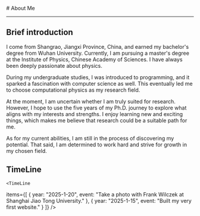 
<BaseLayout title="About">
  <BaseCard title="About">
# About Me

---

## Brief introduction

I come from Shangrao, Jiangxi Province, China, and earned my bachelor's degree from Wuhan University. 
Currently, I am pursuing a master's degree at the Institute of Physics, Chinese Academy of Sciences. 
I have always been deeply passionate about physics.

During my undergraduate studies, I was introduced to programming, and it sparked a fascination with computer science as well. 
This eventually led me to choose computational physics as my research field.

At the moment, I am uncertain whether I am truly suited for research. However, 
I hope to use the five years of my Ph.D. journey to explore what aligns with my interests and strengths. 
I enjoy learning new and exciting things, which makes me believe that research could be a suitable path for me.

As for my current abilities, I am still in the process of discovering my potential. 
That said, I am determined to work hard and strive for growth in my chosen field.

## TimeLine

    <TimeLine

items={[
{ year: "2025-1-20", event: "Take a photo with Frank Wilczek at Shanghai Jiao Tong University." },
{ year: "2025-1-15", event: "Built my very first website." }
]}
/>

  </BaseCard>
</BaseLayout>
